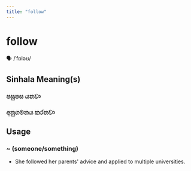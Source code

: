 ```yaml
---
title: "follow"
---
```


# follow

🗣️ /ˈfɒləʊ/

## Sinhala Meaning(s)

### පසුපස යනවා
### අනුගමනය කරනවා

## Usage

### ~ (someone/something)

- She followed her parents' advice and applied to multiple universities.

